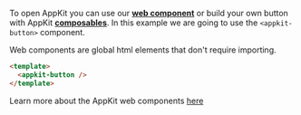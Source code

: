 To open AppKit you can use our [**web component**](../../core/components) or build your own button with AppKit [**composables**](../../core/composables.mdx#useAppKit).
In this example we are going to use the `<appkit-button>` component.

Web components are global html elements that don't require importing.

```html
<template>
  <appkit-button />
</template>
```

Learn more about the AppKit web components [here](../../core/components)
